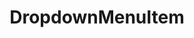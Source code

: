 ---
title: DropdownMenuItem
description: Aprende a usar el composable DropdownMenuItem en Jetpack Compose.
sidebar:
    order: 1
---